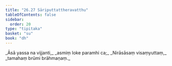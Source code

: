 ```yaml
---
title: "26.27 Sāriputtattheravatthu"
tableOfContents: false
sidebar:
  order: 20
type: "tipitaka"
basket: "su"
book: "dh"
---
```



<DynamicBreadcrumb />

<Division number="410" book="dh">

<Paragraph number="438" type="verses" book="dh">
_Āsā yassa na vijjanti,_  
_asmiṃ loke paramhi ca;_  
_Nirāsāsaṃ visaṃyuttaṃ,_  
_tamahaṃ brūmi brāhmaṇaṃ._
</Paragraph>
</Division>